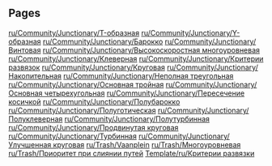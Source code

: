
== Pages ==
[[ru/Community/Junctionary/T-образная]]
[[ru/Community/Junctionary/Y-образная]]
[[ru/Community/Junctionary/Барокко]]
[[ru/Community/Junctionary/Винтовая]]
[[ru/Community/Junctionary/Высокоскоростная многоуровневая]]
[[ru/Community/Junctionary/Клеверная]]
[[ru/Community/Junctionary/Критерии развязок]]
[[ru/Community/Junctionary/Круговая]]
[[ru/Community/Junctionary/Накопительная]]
[[ru/Community/Junctionary/Неполная треугольная]]
[[ru/Community/Junctionary/Основная тройная]]
[[ru/Community/Junctionary/Основная четырехугольная]]
[[ru/Community/Junctionary/Пересечение косичкой]]
[[ru/Community/Junctionary/Полубарокко]]
[[ru/Community/Junctionary/Полуготическая]]
[[ru/Community/Junctionary/Полуклеверная]]
[[ru/Community/Junctionary/Полутурбинная]]
[[ru/Community/Junctionary/Продвинутая круговая]]
[[ru/Community/Junctionary/Турбинная]]
[[ru/Community/Junctionary/Улучшенная круговая]]
[[ru/Trash/Vaanplein]]
[[ru/Trash/Многоуровневая]]
[[ru/Trash/Приоритет при слиянии путей]]
[[Template/ru/Критерии развязки]]
